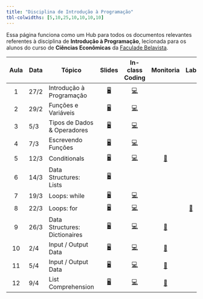 ```yaml
---
title: "Disciplina de Introdução à Programação"
tbl-colwidths: [5,10,25,10,10,10,10]
---
```


Essa página funciona como um Hub para todos os documentos relevantes referentes à disciplina de **Introdução à Programação**, lecionada para os alunos do curso de **Ciências Econômicas** da [Faculade Belavista](https://faculdadebelavista.edu.br/).

::: column-screen-inset-right
| Aula | Data | Tópico | Slides | In-class Coding | Monitoria | Lab |
|:------:|--------|--------|:------:|:------:|:------:|:------:|:------:|
| 1 | 27/2 | Introdução à Programação | [🖥](/aulas/slides-class-1.html "Class Slides 1"){aria-label="Aula 1"} | [💻](https://github.com/ArthurCheib/fb-student-dashboard/raw/main/fb-dashboard/in-class/in-class-coding_1.py)  | | |
| 2 | 29/2 | Funções e Variáveis | [🖥](/aulas/slides-class-2.html "Class Slides 2"){aria-label="Aula 2"} | [💻](https://raw.githubusercontent.com/ArthurCheib/fb-student-dashboard/main/fb-dashboard/in-class/in-class-coding_2.py) |
| 3 | 5/3 | Tipos de Dados & Operadores | [🖥](/aulas/slides-class-3.html "Class Slides 3"){aria-label="Aula 3"} | [💻](https://raw.githubusercontent.com/ArthurCheib/fb-student-dashboard/main/fb-dashboard/in-class/in-class-coding_3.py) |
| 4 | 7/3 | Escrevendo Funções | [🖥](/aulas/slides-class-4.html "Class Slides 4"){aria-label="Aula 4"} | [💻](https://raw.githubusercontent.com/ArthurCheib/fb-student-dashboard/main/fb-dashboard/in-class/in-class-coding_4.py) |
| 5 | 12/3 | Conditionals | [🖥](/aulas/slides-class-5.html "Class Slides 5"){aria-label="Aula 5"} | [💻](https://raw.githubusercontent.com/ArthurCheib/fb-student-dashboard/main/fb-dashboard/in-class/in-class-coding_5.py)  | [📖](https://raw.githubusercontent.com/ArthurCheib/fb-student-dashboard/main/fb-dashboard/practice/practice-exercises.py) | |
| 6 | 14/3 | Data Structures: Lists | [🖥](/aulas/slides-class-6.html "Class Slides 6"){aria-label="Aula 6"} | | | |
| 7 | 19/3 | Loops: while | [🖥](/aulas/slides-class-7.html "Class Slides 7"){aria-label="Aula 7"} | [💻](https://github.com/ArthurCheib/fb-student-dashboard/raw/main/fb-dashboard/in-class/in-class-coding_7.py) | | |
| 8 | 22/3 | Loops: for | [🖥](/aulas/slides-class-8.html "Class Slides 8"){aria-label="Aula 8"} | [💻](https://github.com/ArthurCheib/fb-student-dashboard/raw/main/fb-dashboard/in-class/in-class-coding_7.py) | | [📖](https://raw.githubusercontent.com/ArthurCheib/fb-student-dashboard/main/fb-dashboard/practice/lab1.py) |
| 9 | 26/3 | Data Structures: Dictionaires | [🖥](/aulas/slides-class-9.html "Class Slides 9"){aria-label="Aula 9"} | [💻](https://github.com/ArthurCheib/fb-student-dashboard/raw/main/fb-dashboard/in-class/in-class-coding_8.py) | [📖]() |  |
| 10 | 2/4 | Input / Output Data | [🖥](/aulas/slides-class-10.html "Class Slides 10"){aria-label="Aula 10"} | [💻]() | [📖]() |  |
| 11 | 5/4 | Input / Output Data | [🖥](/aulas/slides-class-11.html "Class Slides 11"){aria-label="Aula 11"} | [💻](https://github.com/ArthurCheib/fb-student-dashboard/raw/main/fb-dashboard/in-class/in-class-coding_9.py) | [📖]() |  |
| 12 | 9/4 | List Comprehension | [🖥](/aulas/slides-class-12.html "Class Slides 12"){aria-label="Aula 12"} | [💻](https://github.com/ArthurCheib/fb-student-dashboard/raw/main/fb-dashboard/in-class/in-class-coding_10.py) | [📖]() |  |

:::